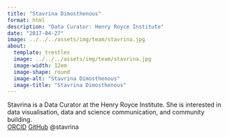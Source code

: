 ```yaml
---
title: "Stavrina Dimosthenous"
format: html
description: "Data Curator: Henry Royce Institute"
date: "2017-04-27"
image: ../../../assets/img/team/stavrina.jpg
about:
  template: trestles
  image: ../../../assets/img/team/stavrina.jpg
  image-width: 12em
  image-shape: round
  image-alt: "Stavrina Dimosthenous"
  image-title: "Stavrina Dimosthenous"
---
```


<!-- Current team member -->

Stavrina is a Data Curator at the Henry Royce Institute. She is interested in
data visualisation, data and science communication, and community building. \
[ORCID](https://orcid.org/0000-0002-6199-5094)
[GitHub](https://github.com/stavrina")
@stavrina 
